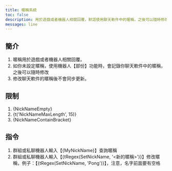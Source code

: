 ```yaml
---
title: 暱稱系統
toc: false
description: 用於遊戲或者機器人相關回覆，默認使用聊天軟件中的暱稱，之後可以隨時修改，修改聊天軟件的暱稱後不會同步更新。
messages: line
---
```


## 簡介

1. 暱稱用於遊戲或者機器人相關回覆。
2. 如你未設定暱稱，使用機器人【部份】功能時，會記錄你聊天軟件中的暱稱，之後可以隨時修改
3. 修改聊天軟件的暱稱後不會同步更新。

## 限制

1. {NickNameEmpty}
2. {t('NickNameMaxLength', 15)}
3. {NickNameContainBracket}

## 指令

1. 群組或私聊機器人輸入【{MyNickName}】查詢暱稱
2. 群組或私聊機器人輸入【{tRegex(SetNickName, '<新的暱稱>')}】修改暱稱，例子：【{tRegex(SetNickName, 'Pong')}】，注意，名字前面要有空格
